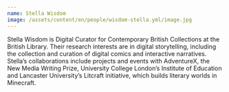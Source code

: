 ```yaml
---
name: Stella Wisdom
image: /assets/content/en/people/wisdom-stella.yml/image.jpg
---
```

Stella Wisdom is Digital Curator for Contemporary British Collections at the British Library. Their research interests are in digital storytelling, including the collection and curation of digital comics and interactive narratives. Stella’s collaborations include projects and events with AdventureX, the New Media Writing Prize, University College London’s Institute of Education and Lancaster University’s Litcraft initiative, which builds literary worlds in Minecraft.
